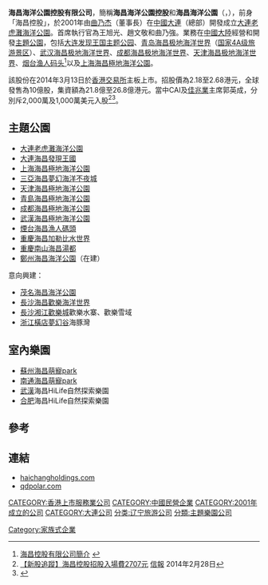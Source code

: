 '''海昌海洋公園控股有限公司'''，簡稱'''海昌海洋公園控股'''和'''海昌海洋公園'''（'''{{lang-en|Haichang Ocean Park Holdings Ltd.}}'''，{{hkex|2255}}），前身「海昌控股」，於2001年由[[曲乃杰|曲乃杰]]（董事長）在[[中國|中國]][[大連|大連]]（總部）開發成立[[大連老虎灘海洋公園|大連老虎灘海洋公園]]。首席執行官為王旭光、趙文敬和曲乃強。業務在[[中國大陸|中國大陸]]經營和開發[[主題公園|主題公園]]，包括[[发现王国主题公园|大连发现王国主题公园]]、[[青岛海昌极地海洋世界|青岛海昌极地海洋世界]]（[[国家4A级旅游景区|国家4A级旅游景区]]）、[[武汉海昌极地海洋世界|武汉海昌极地海洋世界]]、[[成都海昌极地海洋世界|成都海昌极地海洋世界]]、[[天津海昌极地海洋世界|天津海昌极地海洋世界]]、[[烟台渔人码头|烟台渔人码头]]<ref>[http://www.haichangholdings.com/index.php?c=text&a=gsgk&id=1 海昌控股有限公司簡介] {{Wayback|url=http://www.haichangholdings.com/index.php?c=text&a=gsgk&id=1 |date=20140311193301 }}</ref>以及[[上海海昌極地海洋公園|上海海昌極地海洋公園]]。

該股份在2014年3月13日於[[香港交易所|香港交易所]]主板上市。招股價為2.18至2.68港元，全球發售為10億股，集資額為21.8億至26.8億港元。當中CAI及[[佳兆業|佳兆業]]主席郭英成，分別斥2,000萬及1,000萬美元入股<REF>
[http://www2.hkej.com/instantnews/announcement/article/353196/%E3%80%90%E6%96%B0%E8%82%A1%E8%BF%BD%E8%B9%A4%E3%80%91%E6%B5%B7%E6%98%8C%E6%8E%A7%E8%82%A1%E6%8B%9B%E8%82%A1%E5%85%A5%E5%A0%B4%E8%B2%BB2707%E5%85%83 【新股追蹤】海昌控股招股入場費2707元] {{Wayback|url=http://www2.hkej.com/instantnews/announcement/article/353196/%E3%80%90%E6%96%B0%E8%82%A1%E8%BF%BD%E8%B9%A4%E3%80%91%E6%B5%B7%E6%98%8C%E6%8E%A7%E8%82%A1%E6%8B%9B%E8%82%A1%E5%85%A5%E5%A0%B4%E8%B2%BB2707%E5%85%83 |date=20140311195136 }}[[信報|信報]] 2014年2月28日
</REF><REF>
{{Cite web |url=http://www.hkexnews.hk/listedco/listconews/SEHK/2014/0228/LTN20140228042_C.pdf |title=海昌控股有限公司招股資料 |accessdate=2014-03-11 |archive-date=2014-03-11 |archive-url=https://web.archive.org/web/20140311195931/http://www.hkexnews.hk/listedco/listconews/SEHK/2014/0228/LTN20140228042_C.pdf |dead-url=no }}
</REF>。

==主題公園==

* [[大連老虎灘海洋公園|大連老虎灘海洋公園]]
* [[大連海昌發現王國|大連海昌發現王國]]
* [[上海海昌極地海洋公園|上海海昌極地海洋公園]]
* [[三亞海昌夢幻海洋不夜城|三亞海昌夢幻海洋不夜城]]
* [[天津海昌極地海洋公園|天津海昌極地海洋公園]]
* [[青島海昌極地海洋公園|青島海昌極地海洋公園]]
* [[成都海昌極地海洋公園|成都海昌極地海洋公園]]
* [[武漢海昌極地海洋公園|武漢海昌極地海洋公園]]
* [[煙台海昌漁人碼頭|煙台海昌漁人碼頭]]
* [[重慶海昌加勒比水世界|重慶海昌加勒比水世界]]
* [[重慶南山海昌湯都|重慶南山海昌湯都]]
* [[鄭州海昌海洋公園|鄭州海昌海洋公園]]（在建）
意向興建：
* [[茂名海昌海洋公園|茂名海昌海洋公園]]
* [[長沙海昌歡樂海洋世界|長沙海昌歡樂海洋世界]]
* [[長沙|長沙]][[湘江歡樂城|湘江歡樂城]]歡樂水寨、歡樂雪域
* [[浙江|浙江]][[橫店夢幻谷|橫店夢幻谷]]海豚灣

==室內樂園==
* [[蘇州|蘇州]][[海昌萌寵park|海昌萌寵park]]
* [[南通|南通]][[海昌萌寵park|海昌萌寵park]]
* [[武漢|武漢]]海昌HiLife自然探索樂園
* [[合肥|合肥]]海昌HiLife自然探索樂園

==參考==
{{REFLIST}}

==連結==
*[https://web.archive.org/web/20140311195157/http://www.haichangholdings.com/ haichangholdings.com]
*[http://www.qdpolar.com/ qdpolar.com] {{Wayback|url=http://www.qdpolar.com/ |date=20140312213433 }}

[[CATEGORY:香港上市服務業公司|CATEGORY:香港上市服務業公司]]
[[CATEGORY:中國民營企業|CATEGORY:中國民營企業]]
[[CATEGORY:2001年成立的公司|CATEGORY:2001年成立的公司]]
[[Category:家族式企業|Category:家族式企業]]
[[CATEGORY:大連公司|CATEGORY:大連公司]]
[[分类:辽宁旅游公司|分类:辽宁旅游公司]]
[[分類:主題樂園公司|分類:主題樂園公司]]
